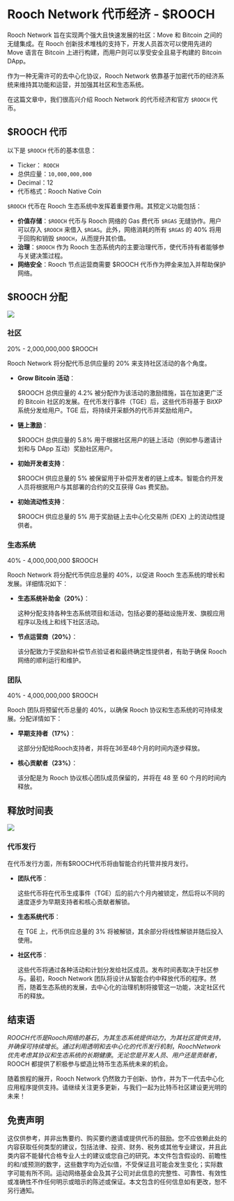 # Rooch Network 代币经济 - $ROOCH

Rooch Network 旨在实现两个强大且快速发展的社区：Move 和 Bitcoin 之间的无缝集成。在 Rooch 创新技术堆栈的支持下，开发人员首次可以使用先进的 Move 语言在 Bitcoin 上进行构建，而用户则可以享受安全且易于构建的 Bitcoin DApp。

作为一种无需许可的去中心化协议，Rooch Network 依靠基于加密代币的经济系统来维持其功能和运营，并加强其社区和生态系统。

在这篇文章中，我们很高兴介绍 Rooch Network 的代币经济和官方 `$ROOCH` 代币。

## $ROOCH 代币

以下是 `$ROOCH` 代币的基本信息：

- Ticker： `ROOCH`
- 总供应量：`10,000,000,000`
- Decimal：12
- 代币格式：Rooch Native Coin

`$ROOCH` 代币在 Rooch 生态系统中发挥着重要作用。其预定义功能包括：

- **价值存储**：`$ROOCH` 代币与 Rooch 网络的 Gas 费代币 `$RGAS` 无缝协作。用户可以存入 `$ROOCH` 来借入 `$RGAS`。此外，网络消耗的所有 `$RGAS` 的 40% 将用于回购和销毁 `$ROOCH`，从而提升其价值。
- **治理**：`$ROOCH` 作为 Rooch 生态系统内的主要治理代币，使代币持有者能够参与关键决策过程。
- **网络安全**：Rooch 节点运营商需要 $ROOCH 代币作为押金来加入并帮助保护网络。

## $ROOCH 分配

![](/blog/rooch-tokenomics/img2.png)

### 社区

20% - 2,000,000,000 $ROOCH

Rooch Network 将分配代币总供应量的 20% 来支持社区活动的各个角度。

- **Grow Bitcoin 活动**：

    $ROOCH 总供应量的 4.2% 被分配作为该活动的激励措施，旨在加速更广泛的 Bitcoin 社区的发展。在代币发行事件（TGE）后，这些代币将基于 BitXP 系统分发给用户。TGE 后，将持续开采额外的代币并奖励给用户。

- **链上激励**：

    $ROOCH 总供应量的 5.8% 用于根据社区用户的链上活动（例如参与邀请计划和与 DApp 互动）奖励社区用户。

- **初始开发者支持**：

    $ROOCH 供应总量的 5% 被保留用于补偿开发者的链上成本。智能合约开发人员将根据用户与其部署的合约的交互获得 Gas 费奖励。

- **初始流动性支持**：

    $ROOCH 供应总量的 5% 用于奖励链上去中心化交易所 (DEX) 上的流动性提供者。

### 生态系统

40% - 4,000,000,000 $ROOCH

Rooch Network 将分配代币供应总量的 40%，以促进 Rooch 生态系统的增长和发展。详细情况如下：

- **生态系统补助金（20%）**：

    这种分配支持各种生态系统项目和活动，包括必要的基础设施开发、旗舰应用程序以及线上和线下社区活动。

- **节点运营商（20%）**：

    该分配致力于奖励和补偿节点验证者和最终确定性提供者，有助于确保 Rooch 网络的顺利运行和维护。

### 团队

40% - 4,000,000,000 $ROOCH

Rooch 团队将预留代币总量的 40%，以确保 Rooch 协议和生态系统的可持续发展。分配详情如下：

- **早期支持者（17%）**：

    这部分分配给Rooch支持者，并将在36至48个月的时间内逐步释放。

- **核心贡献者（23%）**：

    该分配是为 Rooch 协议核心团队成员保留的，并将在 48 至 60 个月的时间内释放。

## 释放时间表

![](/blog/rooch-tokenomics/img3.png)

### 代币发行

在代币发行方面，所有$ROOCH代币将由智能合约托管并按月发行。

- **团队代币**：

    这些代币将在代币生成事件（TGE）后的前六个月内被锁定，然后将以不同的速度逐步为早期支持者和核心贡献者解锁。

- **生态系统代币**：

    在 TGE 上，代币供应总量的 3% 将被解锁，其余部分将线性解锁并随后投入使用。

- **社区代币**：

    这些代币将通过各种活动和计划分发给社区成员。发布时间表取决于社区参与。最初，Rooch Network 团队将设计从智能合约中释放代币的程序。然而，随着生态系统的发展，去中心化的治理机制将接管这一功能，决定社区代币的释放。

## 结束语

$ROOCH 代币是 Rooch 网络的基石，为其生态系统提供动力，为其社区提供支持，并确保可持续增长。通过利用透明和去中心化的代币发行机制，Rooch Network 优先考虑其协议和生态系统的长期健康。无论您是开发人员、用户还是贡献者，$ROOCH 都提供了积极参与塑造比特币生态系统未来的机会。

随着旅程的展开，Rooch Network 仍然致力于创新、协作，并为下一代去中心化应用程序提供支持。请继续关注更多更新，与我们一起为比特币社区建设更光明的未来！

## 免责声明

这仅供参考，并非出售要约、购买要约邀请或提供代币的鼓励。您不应依赖此处的内容获取任何类型的建议，包括法律、投资、财务、税务或其他专业建议，并且此类内容不能替代合格专业人士的建议或您自己的研究。本文件包含假设的、前瞻性的和/或预测的数字，这些数字均为近似值，不受保证且可能会发生变化；实际数字可能有所不同。运动网络基金会及其子公司对此信息的完整性、可靠性、有效性或准确性不作任何明示或暗示的陈述或保证。本文包含的任何信息如有更改，恕不另行通知。
